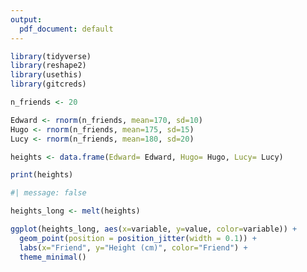 ```yaml
---
output:
  pdf_document: default
---
```


```r
library(tidyverse)
library(reshape2)
library(usethis)
library(gitcreds)
```


```r
n_friends <- 20

Edward <- rnorm(n_friends, mean=170, sd=10) 
Hugo <- rnorm(n_friends, mean=175, sd=15)
Lucy <- rnorm(n_friends, mean=180, sd=20) 

heights <- data.frame(Edward= Edward, Hugo= Hugo, Lucy= Lucy)

print(heights)
```



```r
#| message: false

heights_long <- melt(heights)

ggplot(heights_long, aes(x=variable, y=value, color=variable)) +
  geom_point(position = position_jitter(width = 0.1)) +
  labs(x="Friend", y="Height (cm)", color="Friend") +
  theme_minimal()
```
